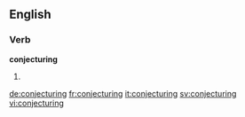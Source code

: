 
==English==

===Verb===
'''conjecturing'''

# {{present participle of|conjecture}}

[[de:conjecturing]]
[[fr:conjecturing]]
[[it:conjecturing]]
[[sv:conjecturing]]
[[vi:conjecturing]]